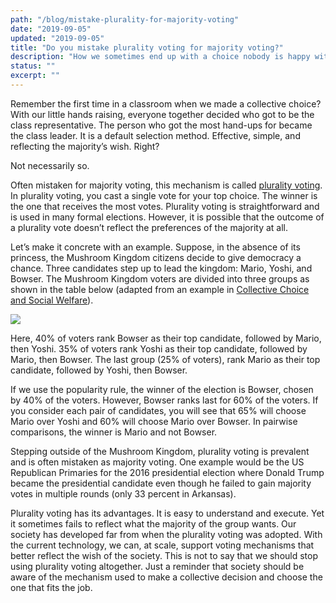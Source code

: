 ```yaml
---
path: "/blog/mistake-plurality-for-majority-voting"
date: "2019-09-05"
updated: "2019-09-05"
title: "Do you mistake plurality voting for majority voting?"
description: "How we sometimes end up with a choice nobody is happy with."
status: ""
excerpt: ""
---
```

Remember the first time in a classroom when we made a collective choice? With our little hands raising, everyone together decided who got to be the class representative. The person who got the most hand-ups for became the class leader. It is a default selection method. Effective, simple, and reflecting the majority’s wish. Right?

Not necessarily so.

Often mistaken for majority voting, this mechanism is called [plurality voting](https://en.wikipedia.org/wiki/Plurality_voting). In plurality voting, you cast a single vote for your top choice. The winner is the one that receives the most votes. Plurality voting is straightforward and is used in many formal elections. However, it is possible that the outcome of a plurality vote doesn’t reflect the preferences of the majority at all.

Let’s make it concrete with an example. Suppose, in the absence of its princess, the Mushroom Kingdom citizens decide to give democracy a chance. Three candidates step up to lead the kingdom: Mario, Yoshi, and Bowser. The Mushroom Kingdom voters are divided into three groups as shown in the table below (adapted from an example in [Collective Choice and Social Welfare](https://www.amazon.com/Collective-Choice-Social-Welfare-Expanded/dp/0674919211/)).

![](/popularity_majority_rules.jpeg)

Here, 40% of voters rank Bowser as their top candidate, followed by Mario, then Yoshi. 35% of voters rank Yoshi as their top candidate, followed by Mario, then Bowser. The last group (25% of voters), rank Mario as their top candidate, followed by Yoshi, then Bowser.

If we use the popularity rule, the winner of the election is Bowser, chosen by 40% of the voters. However, Bowser ranks last for 60% of the voters. If you consider each pair of candidates, you will see that 65% will choose Mario over Yoshi and 60% will choose Mario over Bowser. In pairwise comparisons, the winner is Mario and not Bowser.

Stepping outside of the Mushroom Kingdom, plurality voting is prevalent and is often mistaken as majority voting. One example would be the US Republican Primaries for the 2016 presidential election where Donald Trump became the presidential candidate even though he failed to gain majority votes in multiple rounds (only 33 percent in Arkansas).

Plurality voting has its advantages. It is easy to understand and execute. Yet it sometimes fails to reflect what the majority of the group wants. Our society has developed far from when the plurality voting was adopted. With the current technology, we can, at scale, support voting mechanisms that better reflect the wish of the society. This is not to say that we should stop using plurality voting altogether. Just a reminder that society should be aware of the mechanism used to make a collective decision and choose the one that fits the job.
